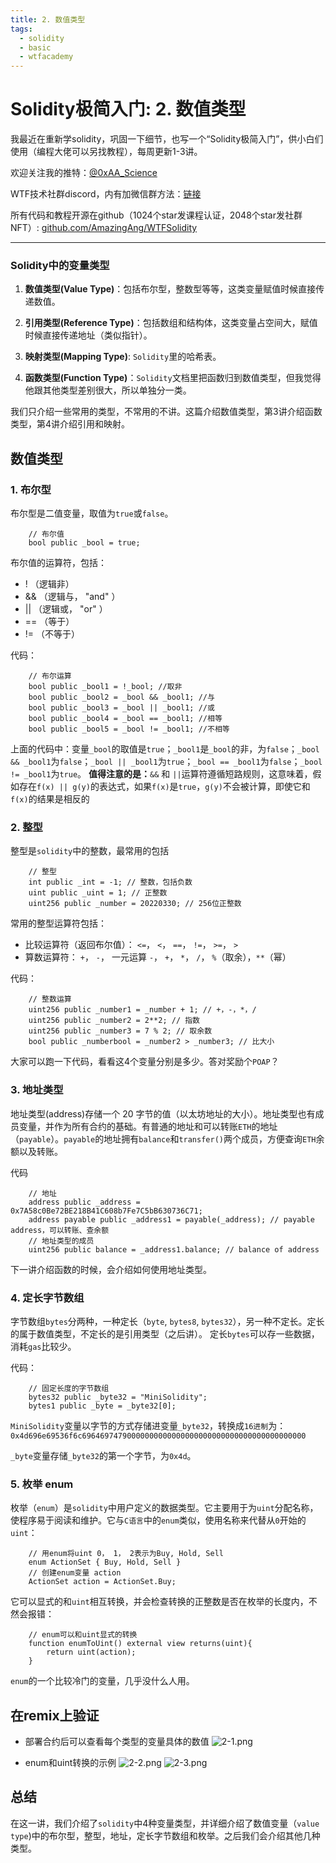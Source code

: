 ```yaml
---
title: 2. 数值类型
tags:
  - solidity
  - basic
  - wtfacademy
---
```



# Solidity极简入门: 2. 数值类型

<QuizProgress lessonId="b4cfc02e-d122-407a-83f3-a7b6aa441e49"></QuizProgress>

我最近在重新学solidity，巩固一下细节，也写一个“Solidity极简入门”，供小白们使用（编程大佬可以另找教程），每周更新1-3讲。

欢迎关注我的推特：[@0xAA_Science](https://twitter.com/0xAA_Science)

WTF技术社群discord，内有加微信群方法：[链接](https://discord.gg/5akcruXrsk)

所有代码和教程开源在github（1024个star发课程认证，2048个star发社群NFT）: [github.com/AmazingAng/WTFSolidity](https://github.com/AmazingAng/WTFSolidity)

-----

### Solidity中的变量类型
1. **数值类型(Value Type)**：包括布尔型，整数型等等，这类变量赋值时候直接传递数值。

2. **引用类型(Reference Type)**：包括数组和结构体，这类变量占空间大，赋值时候直接传递地址（类似指针）。

3. **映射类型(Mapping Type)**: `Solidity`里的哈希表。

4. **函数类型(Function Type)**：`Solidity`文档里把函数归到数值类型，但我觉得他跟其他类型差别很大，所以单独分一类。

我们只介绍一些常用的类型，不常用的不讲。这篇介绍数值类型，第3讲介绍函数类型，第4讲介绍引用和映射。

## 数值类型
### 1. 布尔型
布尔型是二值变量，取值为`true`或`false`。
```solidity
    // 布尔值
    bool public _bool = true;
```
布尔值的运算符，包括：

- ! （逻辑非）
- && （逻辑与， "and" ）
- || （逻辑或， "or" ）
- == （等于）
- != （不等于）

代码：
```solidity
    // 布尔运算
    bool public _bool1 = !_bool; //取非
    bool public _bool2 = _bool && _bool1; //与
    bool public _bool3 = _bool || _bool1; //或
    bool public _bool4 = _bool == _bool1; //相等
    bool public _bool5 = _bool != _bool1; //不相等
```
上面的代码中：变量`_bool`的取值是`true`；`_bool1`是`_bool`的非，为`false`；`_bool && _bool1`为`false`；`_bool || _bool1`为`true`；`_bool == _bool1`为`false`；`_bool != _bool1`为`true`。
**值得注意的是：**`&&` 和 `||`运算符遵循短路规则，这意味着，假如存在`f(x) || g(y)`的表达式，如果`f(x)`是`true`，`g(y)`不会被计算，即使它和`f(x)`的结果是相反的

### 2. 整型
整型是`solidity`中的整数，最常用的包括
```solidity
    // 整型
    int public _int = -1; // 整数，包括负数
    uint public _uint = 1; // 正整数
    uint256 public _number = 20220330; // 256位正整数
```
常用的整型运算符包括：

- 比较运算符（返回布尔值）： `<=`， `<`， `==`， `!=`， `>=`， `>` 
- 算数运算符： `+`， `-`， 一元运算 `-`， `+`， `*`， `/`， `%`（取余），`**`（幂）

代码：
```solidity
    // 整数运算
    uint256 public _number1 = _number + 1; // +，-，*，/
    uint256 public _number2 = 2**2; // 指数
    uint256 public _number3 = 7 % 2; // 取余数
    bool public _numberbool = _number2 > _number3; // 比大小
```
大家可以跑一下代码，看看这4个变量分别是多少。答对奖励个`POAP`？

### 3. 地址类型
地址类型(address)存储一个 20 字节的值（以太坊地址的大小）。地址类型也有成员变量，并作为所有合约的基础。有普通的地址和可以转账`ETH`的地址（`payable`）。`payable`的地址拥有`balance`和`transfer()`两个成员，方便查询`ETH`余额以及转账。

代码
```solidity
    // 地址
    address public _address = 0x7A58c0Be72BE218B41C608b7Fe7C5bB630736C71;
    address payable public _address1 = payable(_address); // payable address，可以转账、查余额
    // 地址类型的成员
    uint256 public balance = _address1.balance; // balance of address
```
下一讲介绍函数的时候，会介绍如何使用地址类型。

### 4. 定长字节数组
字节数组`bytes`分两种，一种定长（`byte`, `bytes8`, `bytes32`），另一种不定长。定长的属于数值类型，不定长的是引用类型（之后讲）。
定长`bytes`可以存一些数据，消耗`gas`比较少。

代码：
```solidity
    // 固定长度的字节数组
    bytes32 public _byte32 = "MiniSolidity"; 
    bytes1 public _byte = _byte32[0]; 
```
`MiniSolidity`变量以字节的方式存储进变量`_byte32`，转换成`16进制`为：`0x4d696e69536f6c69646974790000000000000000000000000000000000000000`

`_byte`变量存储`_byte32`的第一个字节，为`0x4d`。

### 5. 枚举 enum
枚举（`enum`）是`solidity`中用户定义的数据类型。它主要用于为`uint`分配名称，使程序易于阅读和维护。它与`C语言`中的`enum`类似，使用名称来代替从`0`开始的`uint`：
```solidity
    // 用enum将uint 0， 1， 2表示为Buy, Hold, Sell
    enum ActionSet { Buy, Hold, Sell }
    // 创建enum变量 action
    ActionSet action = ActionSet.Buy;
```
它可以显式的和`uint`相互转换，并会检查转换的正整数是否在枚举的长度内，不然会报错：
```solidity
    // enum可以和uint显式的转换
    function enumToUint() external view returns(uint){
        return uint(action);
    }
```
`enum`的一个比较冷门的变量，几乎没什么人用。

## 在remix上验证
- 部署合约后可以查看每个类型的变量具体的数值
![2-1.png](./img/2-1.png)
  
- enum和uint转换的示例
![2-2.png](./img/2-2.png)
![2-3.png](./img/2-3.png)
## 总结
在这一讲，我们介绍了`solidity`中4种变量类型，并详细介绍了数值变量（`value type`)中的布尔型，整型，地址，定长字节数组和枚举。之后我们会介绍其他几种类型。


<QuizForm lessonId="b4cfc02e-d122-407a-83f3-a7b6aa441e49"></QuizForm>